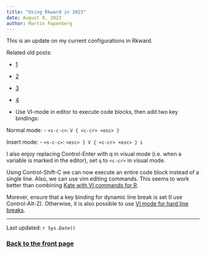 ```yaml
---
title: "Using Rkward in 2023"
date: August 8, 2023
author: Martin Papenberg
---
```


This is an update on my current configurations in Rkward.

Related old posts:

- [1](https://m-py.github.io/stuff/35_rsyntax.html)
- [2](https://m-py.github.io/stuff/34_ctags-2.html)
- [3](https://m-py.github.io/stuff/36-kate_ds.html)
- [4](https://m-py.github.io/stuff/07_SettingUpKate.html)

- Use VI-mode in editor to execute code blocks, then add two key bindings:

Normal mode:
- `<s-c-c>`: `V { <c-cr> <esc> }`

Insert mode:
- `<s-c-c>`: `<esc> } V { <c-cr> <esc> } i`

I also enjoy replacing Control-Enter with q in visual mode (i.e. when a variable is marked in the editor), set `q` to `<c-cr>` in visual mode.

Using Control-Shift-C we can now execute an entire code block instead of a single line. Also, we can use vim editing commands. This seems to work better than combining [Kate with VI commands for R](https://m-py.github.io/stuff/36-kate_ds.html).

Morever, ensure that a key binding for dynamic line break is set (I use Control-Alt-Z). Otherwise, it is also possible to use [VI mode for hard line breaks](https://m-py.github.io/stuff/36-kate_ds.html).

---

Last updated: `r Sys.Date()`

### <a href="index.html">Back to the front page</a>

&nbsp;

